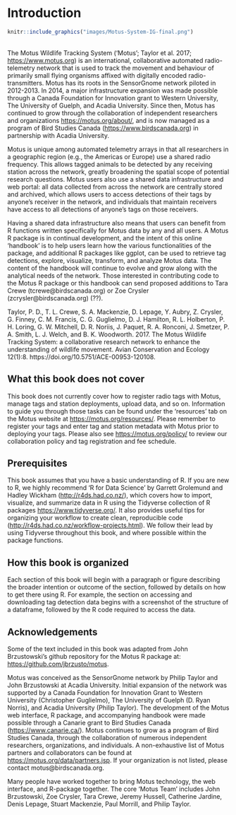 

# Introduction
```r
knitr::include_graphics("images/Motus-System-IG-final.png")
```
 <br>
The Motus Wildlife Tracking System ('Motus'; Taylor et al. 2017; <https://www.motus.org>) is an international, collaborative automated radio-telemetry network that is used to track the movement and behaviour of primarily small flying organisms affixed with digitally encoded radio-transmitters.  Motus has its roots in the SensorGnome network piloted in 2012-2013. In 2014, a major infrastructure expansion was made possible through a Canada Foundation for Innovation grant to Western University, The University of Guelph, and Acadia University.  Since then, Motus has continued to grow through the collaboration of independent researchers and organizations <https://motus.org/about/>, and is now managed as a program of Bird Studies Canada (<https://www.birdscanada.org>) in partnership with Acadia University. 

Motus is unique among automated telemetry arrays in that all researchers in a geographic region (e.g., the Americas or Europe) use a shared radio frequency. This allows tagged animals to be detected by any receiving station across the network, greatly broadening the spatial scope of potential research questions.  Motus users also use a shared data infrastructure and web portal: all data collected from across the network are centrally stored and archived, which allows users to access detections of their tags by anyone's receiver in the network, and individuals that maintain receivers have access to all detections of anyone's tags on those receivers.

Having a shared data infrastructure also means that users can benefit from R functions written specifically for Motus data by any and all users. A Motus R package is in continual development, and the intent of this online 'handbook' is to help users learn how the various functionalities of the package, and additional R packages like ggplot, can be used to retrieve tag detections, explore, visualize, transform, and analyze Motus data. The content of the handbook will continue to evolve and grow along with the analytical needs of the network. Those interested in contributing code to the Motus R package or this handbook can send proposed additions to Tara Crewe (tcrewe@birdscanada.org) or Zoe Crysler (zcrysler@birdscanada.org) (??).  

Taylor, P. D., T. L. Crewe, S. A. Mackenzie, D. Lepage, Y. Aubry, Z. Crysler, G. Finney, C. M. Francis, C. G. Guglielmo, D. J. Hamilton, R. L. Holberton, P. H. Loring, G. W. Mitchell, D. R. Noriis, J. Paquet, R. A. Ronconi, J. Smetzer, P. A. Smith, L. J. Welch, and B. K. Woodworth. 2017. The Motus Wildlife Tracking System: a collaborative research network to enhance the understanding of wildlife movement. Avian Conservation and Ecology 12(1):8. https://doi.org/10.5751/ACE-00953-120108.

## What this book does not cover

This book does not currently cover how to register radio tags with Motus, manage tags and station deployments, upload data, and so on. Information to guide you through those tasks can be found under the 'resources' tab on the Motus website at <https://motus.org/resources/>.  Please remember to register your tags and enter tag and station metadata with Motus prior to deploying your tags. Please also see <https://motus.org/policy/> to review our collaboration policy and tag registration and fee schedule.

## Prerequisites

This book assumes that you have a basic understanding of R. If you are new to R, we highly recommend 'R for Data Science' by Garrett Grolemund and Hadley Wickham (<http://r4ds.had.co.nz/>), which covers how to import, visualize, and summarize data in R using the Tidyverse collection of R packages <https://www.tidyverse.org/>. It also provides useful tips for organizing your workflow to create clean, reproducible code (<http://r4ds.had.co.nz/workflow-projects.html>). We follow their lead by using Tidyverse throughout this book, and where possible within the package functions.

## How this book is organized

Each section of this book will begin with a paragraph or figure describing the broader intention or outcome of the section, followed by details on how to get there using R. For example, the section on accessing and downloading tag detection data begins with a screenshot of the structure of a dataframe, followed by the R code required to access the data.

## Acknowledgements

Some of the text included in this book was adapted from John Brzustowski's github repository for the Motus R package at: <https://github.com/jbrzusto/motus>.

Motus was conceived as the SensorGnome network by Philip Taylor and John Brzustowski at Acadia University. Initial expansion of the network was supported by a Canada Foundation for Innovation Grant to Western University (Christopher Guglielmo), The University of Guelph (D. Ryan Norris), and Acadia University (Philip Taylor). The development of the Motus web interface, R package, and accompanying handbook were made possible through a Canarie grant to Bird Studies Canada (<https://www.canarie.ca/>). Motus continues to grow as a program of Bird Studies Canada, through the collaboration of numerous independent researchers, organizations, and individuals. A non-exhaustive list of Motus partners and collaborators can be found at <https://motus.org/data/partners.jsp>. If your organization is not listed, please contact motus@birdscanada.org.

Many people have worked together to bring Motus technology, the web interface, and R-package together. The core 'Motus Team' includes John Brzustowski, Zoe Crysler, Tara Crewe, Jeremy Hussell, Catherine Jardine, Denis Lepage, Stuart Mackenzie, Paul Morrill, and Philip Taylor. 

